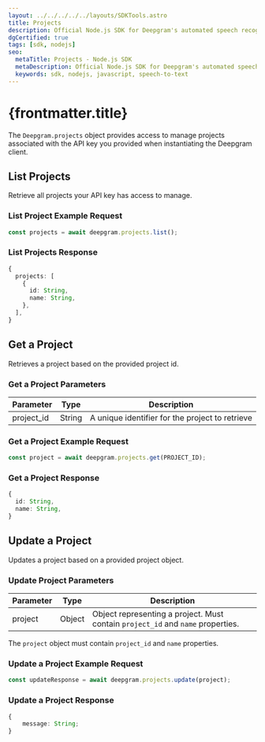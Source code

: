 ---
layout: ../../../../../layouts/SDKTools.astro
title: Projects
description: Official Node.js SDK for Deepgram's automated speech recognition APIs.
dgCertified: true
tags: [sdk, nodejs]
seo:
  metaTitle: Projects - Node.js SDK
  metaDescription: Official Node.js SDK for Deepgram's automated speech recognition APIs.
  keywords: sdk, nodejs, javascript, speech-to-text
---

# {frontmatter.title}

The `Deepgram.projects` object provides access to manage projects associated
with the API key you provided when instantiating the Deepgram client.

## List Projects

Retrieve all projects your API key has access to manage.

### List Project Example Request

```js
const projects = await deepgram.projects.list();
```

### List Projects Response

```ts
{
  projects: [
    {
      id: String,
      name: String,
    },
  ],
}
```

## Get a Project

Retrieves a project based on the provided project id.

### Get a Project Parameters

| Parameter  | Type   | Description                                     |
| ---------- | ------ | ----------------------------------------------- |
| project_id | String | A unique identifier for the project to retrieve |

### Get a Project Example Request

```js
const project = await deepgram.projects.get(PROJECT_ID);
```

### Get a Project Response

```ts
{
  id: String,
  name: String,
}
```

## Update a Project

Updates a project based on a provided project object.

### Update Project Parameters

| Parameter | Type   | Description                                                                     |
| --------- | ------ | ------------------------------------------------------------------------------- |
| project   | Object | Object representing a project. Must contain `project_id` and `name` properties. |

<Panel type="info" title="Important Note">

The `project` object must contain `project_id` and `name` properties.

</Panel>

### Update a Project Example Request

```js
const updateResponse = await deepgram.projects.update(project);
```

### Update a Project Response

```ts
{
	message: String;
}
```
